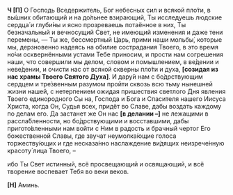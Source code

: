 **Ч [П]** О Господь Вседержитель, Бог небесных сил и всякой пло́ти, в вы́шних обитающий и на до́льнее взирающий, Ты исследуешь людские сердца́ и глуби́ны и ясно прозреваешь потаённое в них, Ты безначальный и вечносущий Свет, не имеющий изменения и даже тени перемены, — Ты же, бессмертный Царь, прими наши мольбы́, которые мы, дерзновенно надеясь на обилие сострадания Твоего, в это время но́чи осквернёнными устами Тебе приносим, и прости нам согрешения наши, что совершили мы делом, словом и помышлением, в ве́дении и неве́дении, и очисти нас от всякой скверны пло́ти и духа, **[**созидая из нас храмы Твоего Святого Духа**]**. И дару́й нам с бо́дрствующим сердцем и тре́звенным разумом пройти сквозь всю тьму нынешней жизни нашей, с нетерпением ожидая пришествия светлого Дня явления Твоего единородного Сы на, Господа и Бога и Спасителя нашего Иисуса Христа, когда Он, Судья всех, придёт во Славе, дабы воздать каждому по делам его. Да застанет же Он нас **[**в делании –**]** не лежащими в рассла́бленности, но бо́дрствующими и восставшими, дабы пригото́вленными нам войти с Ним в радость и брачный чертог Его божественной Славы, где звучат неумолка́ющие голоса торжеству́ющих и где несказа́нно наслаждение ви́дящих неизрече́нную красоту́ лица Твоего, –

ибо Ты Свет истинный, всё просвещающий и освящающий, и всё творение воспевает Тебя во веки веков.

**[Н]** Аминь.
